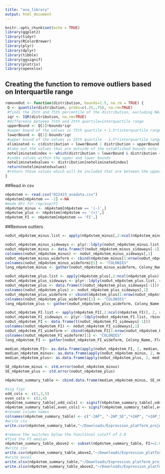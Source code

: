 ```yaml
---
title: "ava_library"
output: html_document
---
```


```r
knitr::opts_chunk$set(echo = TRUE)
library(ggplot2)
library(tidyr)
library(RColorBrewer)
library(plyr)
library(dplyr)
library(tibble)
library(ggsignif)
library(plotrix)
library(openxlsx)
```
## Creating the function to remove outliers based on Interquartile range
```r
removeOut <- function(distribution, bounds=1.5, na.rm = TRUE) {
 Q <- quantile(distribution, probs=c(.25,.75), na.rm=TRUE) 
 #finds the 25th and 75th percentile of the distribution, excluding NAs
 iqr <- IQR(distribution, na.rm=TRUE)
 #difference between 75th and 25th quartile=interquartile range
 upperBound <- Q[2]+bounds*iqr
 #upper bound of the values is 75th quartile + 1.5*(interquartile range) note: that 1.5 can be vaired by changing bound
 lowerBound <- Q[1]-bounds*iqr
 #upper bound of the values is 25th quartile - 1.5*(interquartile range)
 eliminated <- c(distribution < lowerBound | distribution > upperBound)
 #take out the values that are outside of the established bounds note: that 1.5 can be vaired by changing bound
 noteliminatedindex <- which(distribution > lowerBound & distribution < upperBound)
 #index values within the upper and lower bounds
 noteliminatedvalues <- distribution[noteliminatedindex]
 return(noteliminatedvalues)
 #return those values which will be included that are between the upper and lower bounds 
}
```
##Read in csv
```r
n6p4stem <- read.csv("022423_avadata.csv")
n6p4stem[n6p4stem == -2] <-NA
#made DFs for rep/exp/FI
n6p4stem_minus <- n6p4stem[n6p4stem == '(-)',]
n6p4stem_plus <- n6p4stem[n6p4stem == '(+)',]
n6p4stem_FI <- n6p4stem[n6p4stem == 'FI',]
```
##Remove outliers 
```r
noOut_n6p4stem_minus.list <- apply(n6p4stem_minus[,2:ncol(n6p4stem_minus)], 2, removeOut, na.rm=TRUE)

noOut_n6p4stem_minus_sideways <- plyr::ldply(noOut_n6p4stem_minus.list, rbind)
noOut_n6p4stem_minus <- data.frame(t(noOut_n6p4stem_minus_sideways[-1]))
colnames(noOut_n6p4stem_minus) <- noOut_n6p4stem_minus_sideways[,1]
noOut_n6p4stem_minus_wideform <- cbind(n6p4stem_minus[1:nrow(noOut_n6p4stem_minus),1],noOut_n6p4stem_minus[,1:ncol(noOut_n6p4stem_minus)])
colnames(noOut_n6p4stem_minus_wideform)[1] <- "COLONIES"
long_n6p4stem_minus <- gather(noOut_n6p4stem_minus_wideform, Colony_Name, Fluorescence, -COLONIES)

noOut_n6p4stem_plus.list <- apply(n6p4stem_plus[,2:ncol(n6p4stem_plus)], 2, removeOut, na.rm=TRUE)
noOut_n6p4stem_plus_sideways <- plyr::ldply(noOut_n6p4stem_plus.list, rbind)
noOut_n6p4stem_plus <- data.frame(t(noOut_n6p4stem_plus_sideways[-1]))
colnames(noOut_n6p4stem_plus) <- noOut_n6p4stem_plus_sideways[,1]
noOut_n6p4stem_plus_wideform <- cbind(n6p4stem_plus[1:nrow(noOut_n6p4stem_plus),1],noOut_n6p4stem_plus[,1:ncol(noOut_n6p4stem_plus)])
colnames(noOut_n6p4stem_plus_wideform)[1] <- "COLONIES"
long_n6p4stem_plus <- gather(noOut_n6p4stem_plus_wideform, Colony_Name, Fluorescence, -COLONIES)

noOut_n6p4stem_FI.list <- apply(n6p4stem_FI[,2:ncol(n6p4stem_FI)], 2, removeOut, na.rm=TRUE)
noOut_n6p4stem_FI_sideways <- plyr::ldply(noOut_n6p4stem_FI.list, rbind)
noOut_n6p4stem_FI <- data.frame(t(noOut_n6p4stem_FI_sideways[-1]))
colnames(noOut_n6p4stem_FI) <- noOut_n6p4stem_FI_sideways[,1]
noOut_n6p4stem_FI_wideform <- cbind(n6p4stem_FI[1:nrow(noOut_n6p4stem_FI),1],noOut_n6p4stem_FI[,1:ncol(noOut_n6p4stem_FI)])
colnames(noOut_n6p4stem_FI_wideform)[1] <- "COLONIES"
long_n6p4stem_FI <- gather(noOut_n6p4stem_FI_wideform, Colony_Name, Fluorescence, -COLONIES)

median_n6p4stem_FI<- as.data.frame(apply(noOut_n6p4stem_FI, 2, median, na.rm=TRUE))
median_n6p4stem_minus<- as.data.frame(apply(noOut_n6p4stem_minus, 2, median, na.rm=TRUE))
median_n6p4stem_plus<- as.data.frame(apply(noOut_n6p4stem_plus, 2, median, na.rm=TRUE))

SE_n6p4stem_minus <- std.error(noOut_n6p4stem_minus)
SE_n6p4stem_plus <- std.error(noOut_n6p4stem_plus)

n6p4stem_summary_table <- cbind.data.frame(median_n6p4stem_minus, SE_n6p4stem_minus, median_n6p4stem_plus, SE_n6p4stem_plus, median_n6p4stem_FI)

#sig figs
odd_cols <- c(1,3,5)
even_cols <- c(2,4)
n6p4stem_summary_table[,odd_cols] <- signif(n6p4stem_summary_table[,odd_cols],2)
n6p4stem_summary_table[,even_cols] <- signif(n6p4stem_summary_table[,even_cols],1)
#rename column names
colnames(n6p4stem_summary_table) <- c("-2AP", "-2AP_SE","+2AP", "+2AP_SE", "FI")
#write csv
write.csv(n6p4stem_summary_table,"~/Downloads/Expression_platform_project/expression_platform_files/ava_library/ava_output_021723/2n6p4stem_summary_table.csv", row.names = TRUE)

#remove the switches below the functional cutoff of 2.0
#find the FI median
n6p4stem_summary_table_above2 <- subset(n6p4stem_summary_table, FI>=2.0)
#write csv
write.csv(n6p4stem_summary_table_above2,"~/Downloads/Expression_platform_project/expression_platform_files/ava_library/ava_output_021723/2n6p4stem_summary_table_above2.csv", row.names = TRUE)
#write excel
write.xlsx(n6p4stem_summary_table,"~/Downloads/Expression_platform_project/expression_platform_files/ava_library/ava_output_021723/2n6p4stem_summary_table.xlsx", rowNames = TRUE)
write.xlsx(n6p4stem_summary_table_above2,"~/Downloads/Expression_platform_project/expression_platform_files/ava_library/ava_output_021723/2n6p4stem_summary_table_above2.xlsx", rowNames = TRUE)
```
